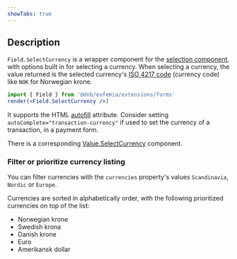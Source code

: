 ```yaml
---
showTabs: true
---
```


## Description

`Field.SelectCurrency` is a wrapper component for the [selection component](/uilib/extensions/forms/base-fields/Selection), with options built in for selecting a currency.
When selecting a currency, the value returned is the selected currency's [ISO 4217 code](https://en.wikipedia.org/wiki/ISO_4217) (currency code) like `NOK` for Norwegian krone.

```jsx
import { Field } from '@dnb/eufemia/extensions/forms'
render(<Field.SelectCurrency />)
```

It supports the HTML [autofill](https://developer.mozilla.org/en-US/docs/Web/HTML/Attributes/autocomplete) attribute. Consider setting `autoComplete="transaction-currency"` if used to set the currency of a transaction, in a payment form.

There is a corresponding [Value.SelectCurrency](/uilib/extensions/forms/Value/SelectCurrency) component.

### Filter or prioritize currency listing

You can filter currencies with the `currencies` property's values `Scandinavia`, `Nordic` or `Europe`.

Currencies are sorted in alphabetically order, with the following prioritized currencies on top of the list:

- Norwegian krone
- Swedish krona
- Danish krone
- Euro
- Amerikansk dollar
